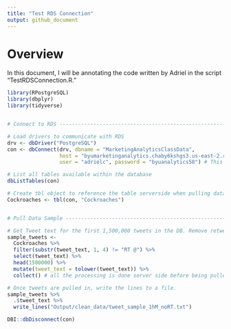 ```yaml
---
title: "Test RDS Connection"
output: github_document
---
```

# Overview
In this document, I will be annotating the code written by Adriel in the script "TestRDSConnection.R."

```r
library(RPostgreSQL)
library(dbplyr)
library(tidyverse)


# Connect to RDS ----------------------------------------------------------

# Load drivers to communicate with RDS
drv <- dbDriver("PostgreSQL")
con <- dbConnect(drv, dbname = "MarketingAnalyticsClassData",
                 host = "byumarketinganalytics.chaby6kshgs3.us-east-2.rds.amazonaws.com", port = 5555,
                 user = "adrielc", password = "byuanalytics58") # This will prompt user

# List all tables available within the database
dbListTables(con)

# Create tbl object to reference the table serverside when pulling data
Cockroaches <- tbl(con, "Cockroaches")


# Pull Data Sample --------------------------------------------------------

# Get Tweet text for the first 1,500,000 tweets in the DB. Remove retweets (there's a lot)
sample_tweets <- 
  Cockroaches %>% 
  filter(substr(tweet_text, 1, 4) != "RT @") %>% 
  select(tweet_text) %>% 
  head(1500000) %>% 
  mutate(tweet_text = tolower(tweet_text)) %>%
  collect() # all the processing is done server side before being pulled in by collect()

# Once tweets are pulled in, write the lines to a file.
sample_tweets %>%
  .$tweet_text %>% 
  write_lines("Output/clean_data/tweet_sample_1hM_noRT.txt")

DBI::dbDisconnect(con)


```

